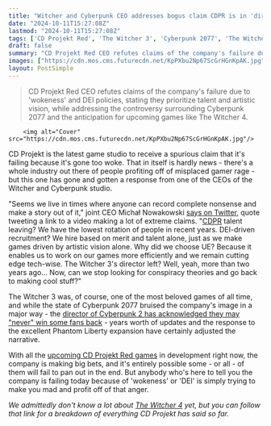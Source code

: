 ```yaml
---
title: "Witcher and Cyberpunk CEO addresses bogus claim CDPR is in 'dire trouble' because it's too 'woke' - 'Seems we live in times where anyone can record complete nonsense'"
date: "2024-10-11T15:27:08Z"
lastmod: "2024-10-11T15:27:08Z"
tags: ['CD Projekt Red', 'The Witcher 3', 'Cyberpunk 2077', 'The Witcher 4', 'Phantom Liberty', 'RPG', 'PC', 'Xbox', 'PlayStation']
draft: false
summary: "CD Projekt Red CEO refutes claims of the company's failure due to 'wokeness' and DEI policies, stating they prioritize talent and artistic vision, while addressing the controversy surrounding Cyberpunk 2077 and the anticipation for upcoming games like The Witcher 4."
images: ["https://cdn.mos.cms.futurecdn.net/KpPXbu2Np67ScGrHGnKpAK.jpg"]
layout: PostSimple
---
```

> CD Projekt Red CEO refutes claims of the company's failure due to 'wokeness' and DEI policies, stating they prioritize talent and artistic vision, while addressing the controversy surrounding Cyberpunk 2077 and the anticipation for upcoming games like The Witcher 4.


        <img alt="Cover" src="https://cdn.mos.cms.futurecdn.net/KpPXbu2Np67ScGrHGnKpAK.jpg"/>
        
CD Projekt is the latest game studio to receive a spurious claim that it's failing because it's gone too woke. That in itself is hardly news - there's a whole industry out there of people profiting off of misplaced gamer rage - but this one has gone and gotten a response from one of the CEOs of the Witcher and Cyberpunk studio.

"Seems we live in times where anyone can record complete nonsense and make a story out of it," joint CEO Michał Nowakowski [says on Twitter](https://x.com/michalnowakow/status/1844689086809805135), quote tweeting a link to a video making a lot of extreme claims. "[CDPR](https://www.gamesradar.com/tag/cd-projekt-red/) talent leaving? We have the lowest rotation of people in recent years. DEI-driven recruitment? We hire based on merit and talent alone, just as we make games driven by artistic vision alone. Why did we choose UE? Because it enables us to work on our games more efficiently and we remain cutting edge tech-wise. The Witcher 3's director left? Well, yeah, more than two years ago… Now, can we stop looking for conspiracy theories and go back to making cool stuff?"

The Witcher 3 was, of course, one of the most beloved games of all time, and while the state of Cyberpunk 2077 bruised the company's image in a major way - the [director of Cyberpunk 2 has acknowledged they may "never" win some fans back](https://www.gamesradar.com/games/cyberpunk/cyberpunk-2077-sequel-director-says-cdpr-may-never-win-some-fans-back-but-hopes-future-games-like-the-witcher-4-will-thats-unfortunately-the-price-we-have-to-pay/) - years worth of updates and the response to the excellent Phantom Liberty expansion have certainly adjusted the narrative.

With all the [upcoming CD Projekt Red games](https://www.gamesradar.com/upcoming-cd-projekt-red-games/) in development right now, the company is making big bets, and it's entirely possible some - or all - of them will fail to pan out in the end. But anybody who's here to tell you the company is failing today because of 'wokeness' or 'DEI' is simply trying to make you mad and profit off of that anger.

*We admittedly don't know a lot about *[<em>The Witcher 4</em>](https://www.gamesradar.com/the-witcher-4-release-date/)* yet, but you can follow that link for a breakdown of everything CD Projekt has said so far.* 
        